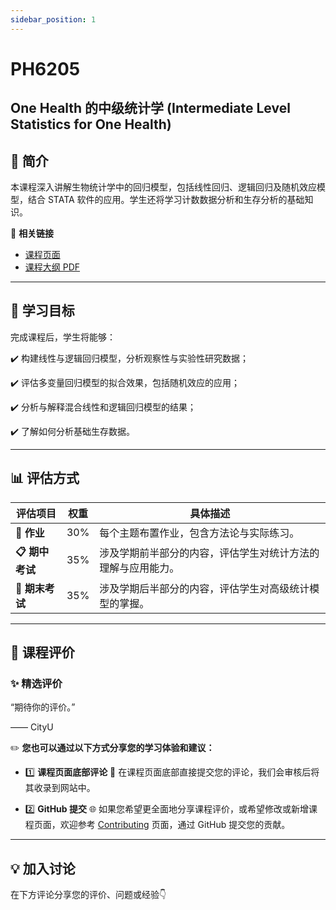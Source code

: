 ```yaml
---
sidebar_position: 1
---
```


# PH6205
## One Health 的中级统计学 (Intermediate Level Statistics for One Health)

## **📘 简介**
本课程深入讲解生物统计学中的回归模型，包括线性回归、逻辑回归及随机效应模型，结合 STATA 软件的应用。学生还将学习计数数据分析和生存分析的基础知识。

🔗 **相关链接**
- [课程页面](https://www.cityu.edu.hk/catalogue/pg/202425/course/PH6205.htm)
- [课程大纲 PDF](https://www.cityu.edu.hk/catalogue/pg/202425/course/PH6205.pdf)

---

## **🎯 学习目标**

完成课程后，学生将能够：

✔️ 构建线性与逻辑回归模型，分析观察性与实验性研究数据；

✔️ 评估多变量回归模型的拟合效果，包括随机效应的应用；

✔️ 分析与解释混合线性和逻辑回归模型的结果；

✔️ 了解如何分析基础生存数据。

---

## **📊 评估方式**

| **评估项目**          | **权重** | **具体描述**                                                                                       |
|----------------------|---------|---------------------------------------------------------------------------------------------------|
| **📂 作业**           | 30%      | 每个主题布置作业，包含方法论与实际练习。                                                               |
| **📋 期中考试**        | 35%      | 涉及学期前半部分的内容，评估学生对统计方法的理解与应用能力。                                              |
| **📝 期末考试**       | 35%      | 涉及学期后半部分的内容，评估学生对高级统计模型的掌握。                                                    |

---

## **💬 课程评价**

### ✨ **精选评价**
<div className={commentStyles.commentBox}>
    <p className={commentStyles.commentText}>
        “期待你的评价。”
    </p>
    <p className={commentStyles.commentAuthor}>—— CityU</p>
</div>

✏️ **您也可以通过以下方式分享您的学习体验和建议：**

- 1️⃣ **课程页面底部评论**
💬 在课程页面底部直接提交您的评论，我们会审核后将其收录到网站中。

- 2️⃣ **GitHub 提交**
🌐 如果您希望更全面地分享课程评价，或希望修改或新增课程页面，欢迎参考 [Contributing](https://penjc.github.io/cityU-navigator/contributing) 页面，通过 GitHub 提交您的贡献。

---

## **💡 加入讨论**

在下方评论分享您的评价、问题或经验👇
<Utterances />
